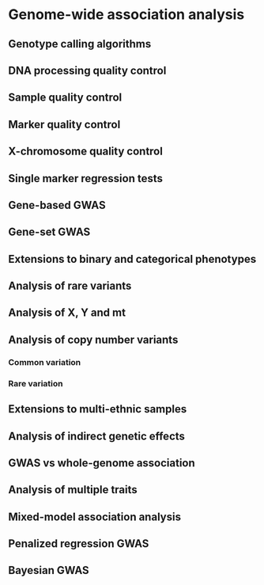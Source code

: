 # Genome-wide association analysis

## Genotype calling algorithms

## DNA processing quality control

## Sample quality control

## Marker quality control

## X-chromosome quality control

## Single marker regression tests

## Gene-based GWAS

## Gene-set GWAS

## Extensions to binary and categorical phenotypes

## Analysis of rare variants

## Analysis of X, Y and mt

## Analysis of copy number variants

### Common variation

### Rare variation

## Extensions to multi-ethnic samples

## Analysis of indirect genetic effects

## GWAS vs whole-genome association

## Analysis of multiple traits

## Mixed-model association analysis

## Penalized regression GWAS

## Bayesian GWAS
